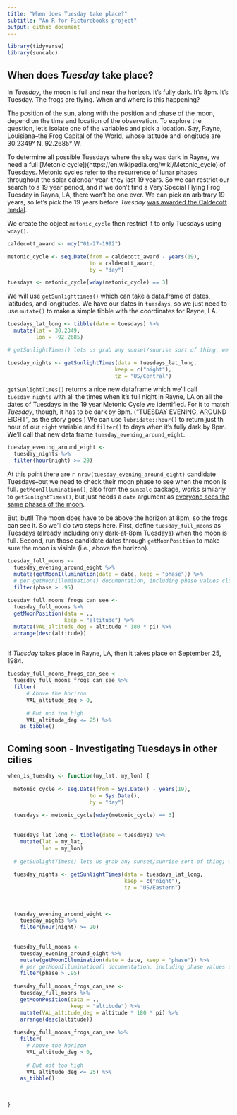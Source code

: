 ```yaml
---
title: "When does Tuesday take place?"
subtitle: "An R for Picturebooks project"
output: github_document
---
```


```r

library(tidyverse)
library(suncalc)

```

## When does *Tuesday* take place?

In *Tuesday*, the moon is full and near the horizon. It's fully dark. It's 8pm. It's Tuesday.
The frogs are flying. When and where is this happening?

The position of the sun, along with the position and phase of the moon, depend on the time and location of the observation. To explore the question, let's isolate one of the variables and pick a location. Say, Rayne, Louisiana--the Frog Capital of the World, whose latitude and longitude are 30.2349° N, 92.2685° W.

To determine all possible Tuesdays where the sky was dark in Rayne, we need a
full [Metonic cycle])(https://en.wikipedia.org/wiki/Metonic_cycle) of Tuesdays. Metonic cycles refer to the recurrence of lunar phases throughout the solar calendar year--they last 19 years. So we can restrict our search to a 19 year period, and if we don't find a Very Special Flying Frog Tuesday in Rayna, LA, there won't be one ever. We can pick an arbitrary 19 years, so let's pick the 19 years before *Tuesday* [was awarded the Caldecott medal](https://www.chicagotribune.com/news/ct-xpm-1992-01-28-9201090055-story.html).

We create the object `metonic_cycle` then restrict it to only Tuesdays using `wday()`.

```r
caldecott_award <- mdy("01-27-1992")

metonic_cycle <- seq.Date(from = caldecott_award - years(19), 
                          to = caldecott_award, 
                          by = "day")

tuesdays <- metonic_cycle[wday(metonic_cycle) == 3]

```

We will use `getSunlighttimes()` which can take a data.frame of dates, latitudes, and longitudes. We have our dates in `tuesdays`, so we just need to use `mutate()` to make a simple tibble with the coordinates for Rayne, LA.

```r
tuesdays_lat_long <- tibble(date = tuesdays) %>%
  mutate(lat = 30.2349,
         lon = -92.2685)

# getSunlightTimes() lets us grab any sunset/sunrise sort of thing; we just want to know when it's full night.

tuesday_nights <- getSunlightTimes(data = tuesdays_lat_long,
                                  keep = c("night"),
                                  tz = "US/Central") 


```

`getSunlightTimes()` returns a nice new dataframe which we'll call `tuesday_nights` with all the times when it's full night in Rayne, LA on all the dates of Tuesdays in the 19 year Metonic Cycle we identified. For it to match *Tuesday*, though, it has to be dark by 8pm. ("TUESDAY EVENING, AROUND EIGHT", as the story goes.) We can use `lubridate::hour()` to return just th hour of our `night` variable and `filter()` to days when it's fully dark by 8pm. We'll call that new data frame `tuesday_evening_around_eight`. 

```r
tuesday_evening_around_eight <- 
  tuesday_nights %>%
  filter(hour(night) >= 20) 

```
  
At this point there are `r nrow(tuesday_evening_around_eight)` candidate Tuesdays--but we need to check their moon phase to see when the moon is full. `getMoonIllumination()`, also from the `suncalc` package, works similarly to `getSunlightTimes()`, but just needs a `date` argument as [everyone sees the same phases of the moon](https://moon.nasa.gov/inside-and-out/top-moon-questions/).

But, but!! The moon does have to be above the horizon at 8pm, so the frogs can see it. So we'll do two steps here. First, define `tuesday_full_moons` as Tuesdays (already including only dark-at-8pm Tuesdays) when the moon is full. Second, run those candidate dates through `getMoonPosition` to make sure the moon is visible (i.e., above the horizon).

```r
tuesday_full_moons <- 
  tuesday_evening_around_eight %>%
  mutate(getMoonIllumination(date = date, keep = "phase")) %>%
  # per getMoonIllumination() documentation, including phase values close to 1 as full.
  filter(phase > .95) 
  
tuesday_full_moons_frogs_can_see <- 
  tuesday_full_moons %>%
  getMoonPosition(data = .,
                  keep = "altitude") %>%
  mutate(VAL_altitude_deg = altitude * 180 * pi) %>%
  arrange(desc(altitude))
  
```

If *Tuesday* takes place in Rayne, LA, then it takes place on September 25, 1984.

```r

tuesday_full_moons_frogs_can_see <- 
  tuesday_full_moons_frogs_can_see %>%
  filter(
      # Above the horizon
      VAL_altitude_deg > 0,
      
      # But not too high
      VAL_altitude_deg <= 25) %>% 
    as_tibble()


```

## Coming soon - Investigating Tuesdays in other cities

```r

when_is_tuesday <- function(my_lat, my_lon) {
  
  metonic_cycle <- seq.Date(from = Sys.Date() - years(19), 
                          to = Sys.Date(), 
                          by = "day")
  
  tuesdays <- metonic_cycle[wday(metonic_cycle) == 3]
  
  
  tuesdays_lat_long <- tibble(date = tuesdays) %>%
    mutate(lat = my_lat,
           lon = my_lon)
  
  # getSunlightTimes() lets us grab any sunset/sunrise sort of thing; we just want to know when it's full night.
  
  tuesday_nights <- getSunlightTimes(data = tuesdays_lat_long,
                                     keep = c("night"),
                                     tz = "US/Eastern") 
  
  
    
  tuesday_evening_around_eight <- 
    tuesday_nights %>%
    filter(hour(night) >= 20) 
  
    
  tuesday_full_moons <- 
    tuesday_evening_around_eight %>%
    mutate(getMoonIllumination(date = date, keep = "phase")) %>%
    # per getMoonIllumination() documentation, including phase values close to 1 as full.
    filter(phase > .95) 
    
  tuesday_full_moons_frogs_can_see <- 
    tuesday_full_moons %>%
    getMoonPosition(data = .,
                    keep = "altitude") %>%
    mutate(VAL_altitude_deg = altitude * 180 * pi) %>%
    arrange(desc(altitude))
  
  tuesday_full_moons_frogs_can_see %>%
    filter(
      # Above the horizon
      VAL_altitude_deg > 0,
      
      # But not too high
      VAL_altitude_deg <= 25) %>% 
    as_tibble()
  
    
  
}

```